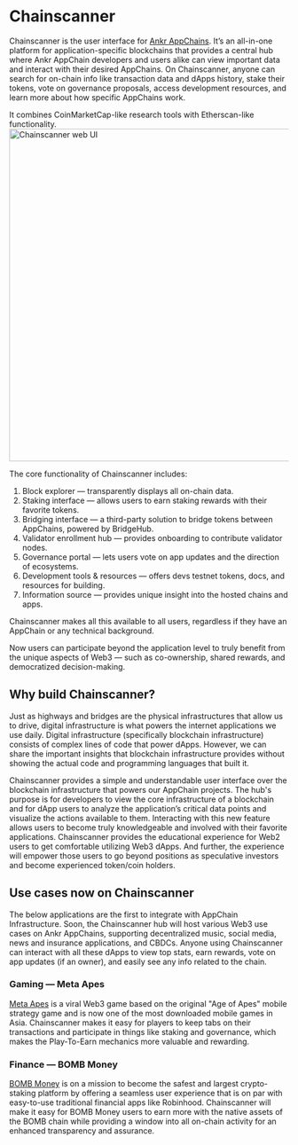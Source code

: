 # Chainscanner

Chainscanner is the user interface for [Ankr AppChains](https://www.ankr.com/app-chains/).
It’s an all-in-one platform for application-specific blockchains that provides a central hub where Ankr AppChain developers and users alike can view important data and interact with their desired AppChains.
On Chainscanner, anyone can search for on-chain info like transaction data and dApps history, stake their tokens, vote on governance proposals, access development resources, and learn more about how specific AppChains work.

It combines CoinMarketCap-like research tools with Etherscan-like functionality.
<br/>
<img src="/docs/app-chains/chainscanner.jpg" alt="Chainscanner web UI" class="responsive-pic" width="600" />

The core functionality of Chainscanner includes:
1. Block explorer — transparently displays all on-chain data.
2. Staking interface — allows users to earn staking rewards with their favorite tokens.
3. Bridging interface — a third-party solution to bridge tokens between AppChains, powered by BridgeHub.
4. Validator enrollment hub — provides onboarding to contribute validator nodes.
5. Governance portal — lets users vote on app updates and the direction of ecosystems.
6. Development tools & resources — offers devs testnet tokens, docs, and resources for building.
7. Information source — provides unique insight into the hosted chains and apps.

Chainscanner makes all this available to all users, regardless if they have an AppChain or any technical background.

Now users can participate beyond the application level to truly benefit from the unique aspects of Web3 — such as co-ownership, shared rewards, and democratized decision-making.

## Why build Chainscanner?
Just as highways and bridges are the physical infrastructures that allow us to drive, digital infrastructure is what powers the internet applications we use daily.
Digital infrastructure (specifically blockchain infrastructure) consists of complex lines of code that power dApps.
However, we can share the important insights that blockchain infrastructure provides without showing the actual code and programming languages that built it.

Chainscanner provides a simple and understandable user interface over the blockchain infrastructure that powers our AppChain projects.
The hub's purpose is for developers to view the core infrastructure of a blockchain and for dApp users to analyze the application’s critical data points and visualize the actions available to them.
Interacting with this new feature allows users to become truly knowledgeable and involved with their favorite applications.
Chainscanner provides the educational experience for Web2 users to get comfortable utilizing Web3 dApps.
And further, the experience will empower those users to go beyond positions as speculative investors and become experienced token/coin holders.

## Use cases now on Chainscanner
The below applications are the first to integrate with AppChain Infrastructure.
Soon, the Chainscanner hub will host various Web3 use cases on Ankr AppChains, supporting decentralized music, social media, news and insurance applications, and CBDCs.
Anyone using Chainscanner can interact with all these dApps to view top stats, earn rewards, vote on app updates (if an owner), and easily see any info related to the chain.

### Gaming — Meta Apes
[Meta Apes](https://metaapesgame.com/) is a viral Web3 game based on the original "Age of Apes" mobile strategy game and is now one of the most downloaded mobile games in Asia.
Chainscanner makes it easy for players to keep tabs on their transactions and participate in things like staking and governance, which makes the Play-To-Earn mechanics more valuable and rewarding.

### Finance — BOMB Money
[BOMB Money](https://app.bomb.money/) is on a mission to become the safest and largest crypto-staking platform by offering a seamless user experience that is on par with easy-to-use traditional financial apps like Robinhood.
Chainscanner will make it easy for BOMB Money users to earn more with the native assets of the BOMB chain while providing a window into all on-chain activity for an enhanced transparency and assurance.